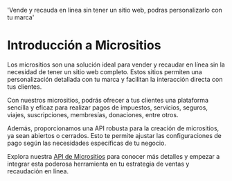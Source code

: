
  'Vende y recauda en linea sin tener un sitio web, podras personalizarlo con tu marca'

<HeroPattern />

# Introducción a Micrositios

Los micrositios son una solución ideal para vender y recaudar en línea sin la necesidad de tener un sitio web completo. Estos sitios permiten una personalización detallada con tu marca y facilitan la interacción directa con tus clientes.

Con nuestros micrositios, podrás ofrecer a tus clientes una plataforma sencilla y eficaz para realizar pagos de impuestos, servicios, seguros, viajes, suscripciones, membresías, donaciones, entre otros.

Además, proporcionamos una API robusta para la creación de micrositios, ya sean abiertos o cerrados. Esto te permite ajustar las configuraciones de pago según las necesidades específicas de tu negocio.

Explora nuestra [API de Micrositios](/microsites/api/reference/microsites) para conocer más detalles y empezar a integrar esta poderosa herramienta en tu estrategia de ventas y recaudación en línea.